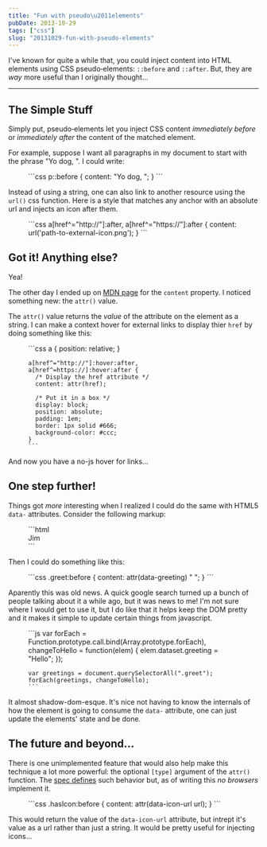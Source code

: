```yaml
---
title: "Fun with pseudo\u2011elements"
pubDate: 2013-10-29
tags: ["css"]
slug: "20131029-fun-with-pseudo-elements"
---
```


I've known for quite a while that, you could inject content into
HTML elements using CSS pseudo&#x2011;elements: `::before` and
`::after`. But, they are _way_ more useful than I originally thought&hellip;

***

## The Simple Stuff

Simply put, pseudo&#x2011;elements let you inject CSS content _immediately before_ or _immediately after_ the content of the matched element.

For example, suppose I want all paragraphs in my document to start with the phrase "Yo dog, ". I could write:

<Figure caption="Xzibit would be proud!" code>
    ```css
    p::before { content: "Yo dog, "; }
    ```
</Figure>

Instead of using a string, one can also link to another resource using the `url()` css function. Here is a style that matches any anchor with an absolute url and injects an icon after them.

<Figure caption="Adding images as content." code>
    ```css
    a[href^="http://"]:after, a[href^="https://"]:after {
      content: url('path-to-external-icon.png');
    }
    ```
</Figure>

## Got it! Anything else?

Yea!

The other day I ended up on [MDN page](https://developer.mozilla.org/en-US/docs/Web/CSS/content)
for the `content` property. I noticed something new: the `attr()` value.

The `attr()` value returns the *value* of the attribute
on the element as a string. I can make a context hover for external
links to display thier `href` by doing something like this:

<Figure caption="Or&hellip; you could just use title attribute." code>
    ```css
    a { position: relative; }

    a[href^="http://"]:hover:after, a[href^=https://]:hover:after {
      /* Display the href attribute */
      content: attr(href);

      /* Put it in a box */
      display: block;
      position: absolute;
      padding: 1em;
      border: 1px solid #666;
      background-color: #ccc;
    }
    ```
</Figure>

And now you have a no-js hover for links&hellip;

## One step further!

Things got *more* interesting when I realized I could
do the same with HTML5 `data-` attributes. Consider the following markup:

<Figure code>
    ```html
    <div class="greet" data-greeting="Hola">Jim</div>
    ```
</Figure>

Then I could do something like this:

<Figure code>
    ```css
    .greet:before {
      content: attr(data-greeting) " ";
    }
    ```
</Figure>

Aparently this was old news. A quick google search turned up a bunch
of people talking about it a while ago, but it was news to me! I'm not sure
where I would get to use it, but I do like that it helps keep the DOM pretty
and it makes it simple to update certain things from javascript.

<Figure code>
    ```js
    var forEach = Function.prototype.call.bind(Array.prototype.forEach),
        changeToHello = function(elem) {
          elem.dataset.greeting = "Hello";
        });

    var greetings = document.querySelectorAll(".greet");
    forEach(greetings, changeToHello);
    ```
</Figure>

It almost shadow-dom-esque. It's nice not having to know the internals
of how the element is going to consume the `data-` attribute, one can
just update the elements' state and be done.

## The future and beyond&hellip;

There is one unimplemented feature that would also help make this
technique a lot more powerful: the optional `[type]` argument of
the `attr()` function. The [spec defines](https://developer.mozilla.org/en-US/docs/Web/CSS/attr) such
behavior but, as of writing this *no browsers* implement it.

<Figure caption="This would be great!" code>
    ```css
    .hasIcon:before {
      content: attr(data-icon-url url);
    }
    ```
</Figure>

This would return the value of the `data-icon-url` attribute, but intrept
it's value as a url rather than just a string. It would be pretty useful
for injecting icons&hellip;
